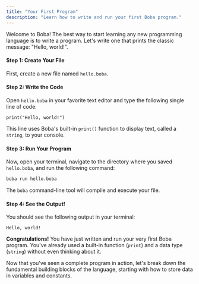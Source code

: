 ```yaml
---
title: "Your First Program"
description: "Learn how to write and run your first Boba program."
---
```


Welcome to Boba! The best way to start learning any new programming language is to write a program. Let's write one that prints the classic message: "Hello, world!".

#### Step 1: Create Your File

First, create a new file named `hello.boba`.

#### Step 2: Write the Code

Open `hello.boba` in your favorite text editor and type the following single line of code:
```boba
print("Hello, world!")
```

This line uses Boba's built-in `print()` function to display text, called a `string`, to your console.

#### Step 3: Run Your Program

Now, open your terminal, navigate to the directory where you saved `hello.boba`, and run the following command:
```sh
boba run hello.boba
```

The `boba` command-line tool will compile and execute your file.

#### Step 4: See the Output!

You should see the following output in your terminal:
```plaintext
Hello, world!
```

**Congratulations!** You have just written and run your very first Boba program. You've already used a built-in function (`print`) and a data type (`string`) without even thinking about it.

Now that you've seen a complete program in action, let's break down the fundamental building blocks of the language, starting with how to store data in variables and constants.